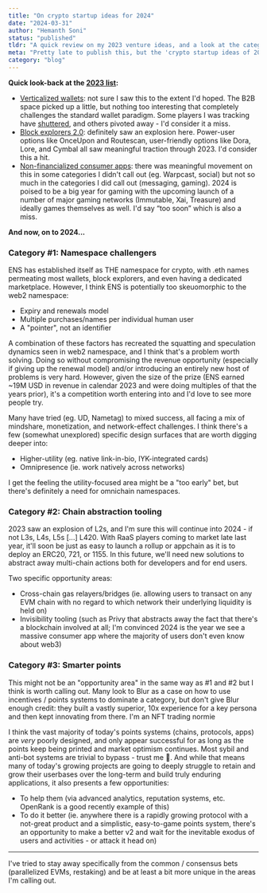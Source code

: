 ```yaml
---
title: "On crypto startup ideas for 2024"
date: "2024-03-31"
author: "Hemanth Soni"
status: "published"
tldr: "A quick review on my 2023 venture ideas, and a look at the categories I'm most excited about for 2024: namespace challengers, next-gen DeFi, and chain abstraction tooling."
meta: "Pretty late to publish this, but the 'crypto startup ideas of 2023' post was my most popular by far from the past year, so figured I'd take a crack at 2024 as well."
category: "blog"
---
```


**Quick look-back at the [2023 list](/posts/2023-crypto-startup-ideas):**
- <u>Verticalized wallets</u>: not sure I saw this to the extent I'd hoped. The B2B space picked up a little, but nothing too interesting that completely challenges the standard wallet paradigm. Some players I was tracking have [shuttered](https://www.soho.xyz/), and others pivoted away - I'd consider it a miss.
- <u>Block explorers 2.0</u>: definitely saw an explosion here. Power-user options like OnceUpon and Routescan, user-friendly options like Dora, Lore, and Cymbal all saw meaningful traction through 2023. I'd consider this a hit.
- <u>Non-financialized consumer apps</u>: there was meaningful movement on this in some categories I didn't call out (eg. Warpcast, social) but not so much in the categories I did call out (messaging, gaming). 2024 is poised to be a big year for gaming with the upcoming launch of a number of major gaming networks (Immutable, Xai, Treasure) and ideally games themselves as well. I'd say “too soon” which is also a miss.

**And now, on to 2024...**

### Category #1: Namespace challengers
ENS has established itself as THE namespace for crypto, with .eth names permeating most wallets, block explorers, and even having a dedicated marketplace. However, I think ENS is potentially too skeuomorphic to the web2 namespace:

- Expiry and renewals model
- Multiple purchases/names per individual human user
- A "pointer", not an identifier

A combination of these factors has recreated the squatting and speculation dynamics seen in web2 namespace, and I think that's a problem worth solving. Doing so without compromising the revenue opportunity (especially if giving up the renewal model) and/or introducing an entirely new host of problems is very hard. However, given the size of the prize (ENS earned ~19M USD in revenue in calendar 2023 and were doing multiples of that the years prior), it's a competition worth entering into and I'd love to see more people try.

Many have tried (eg. <LinkExternal href="https://unstoppabledomains.com/">UD</LinkExternal>, <LinkExternal href="https://nametag.org/">Nametag</LinkExternal>) to mixed success, all facing a mix of mindshare, monetization, and network-effect challenges. I think there's a few (somewhat unexplored) specific design surfaces that are worth digging deeper into:

- Higher-utility (eg. native link-in-bio, IYK-integrated cards)
- Omnipresence (ie. work natively across networks)

I get the feeling the utility-focused area might be a "too early" bet, but there's definitely a need for omnichain namespaces.

### Category #2: Chain abstraction tooling
2023 saw an explosion of L2s, and I'm sure this will continue into 2024 - if not L3s, L4s, L5s [...] L420. With RaaS players coming to market late last year, it'll soon be just as easy to launch a rollup or appchain as it is to deploy an ERC20, 721, or 1155. In this future, we'll need new solutions to abstract away multi-chain actions both for developers and for end users.

Two specific opportunity areas:
- Cross-chain gas relayers/bridges (ie. allowing users to transact on any EVM chain with no regard to which network their underlying liquidity is held on)
- Invisibility tooling (such as <LinkExternal href="https://privy.io/">Privy</LinkExternal> that abstracts away the fact that there's a blockchain involved at all; I'm convinced 2024 is the year we see a massive consumer app where the majority of users don't even know about web3)

### Category #3: Smarter points
This might not be an "opportunity area" in the same way as #1 and #2 but I think is worth calling out. Many look to Blur as a case on how to use incentives / points systems to dominate a category, but don't give Blur enough credit: they built a vastly superior, 10x experience for a key persona and then kept innovating from there. I'm an NFT trading normie 

I think the vast majority of today's points systems (chains, protocols, apps) are *very* poorly designed, and only appear successful for as long as the points keep being printed and market optimism continues. Most sybil and anti-bot systems are trivial to bypass - trust me 👀. And while that means many of today's growing projects are going to deeply struggle to retain and grow their userbases over the long-term and build truly enduring applications, it also presents a few opportunities:
- To help them (via advanced analytics, reputation systems, etc. <LinkExternal href="https://openrank.com/">OpenRank</LinkExternal> is a good recently example of this)
- To do it better (ie. anywhere there is a rapidly growing protocol with a not-great product and a simplistic, easy-to-game points system, there's an opportunity to make a better v2 and wait for the inevitable exodus of users and activities - or attack it head on)

---

I've tried to stay away specifically from the common / consensus bets (parallelized EVMs, restaking) and be at least a bit more unique in the areas I'm calling out.